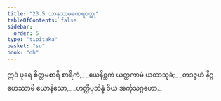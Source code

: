 ```yaml
---
title: "23.5 သာနုသာမဏေရဝတ္ထု"
tableOfContents: false
sidebar:
  order: 5
type: "tipitaka"
basket: "su"
book: "dh"
---
```



<DynamicBreadcrumb />

<Division number="326" book="dh" e="ch" v="18" p="60">

<Paragraph number="351" type="verses" book="dh">
ဣဒံ ပုရေ စိတ္တမစာရိ စာရိကံ,_  
_ယေနိစ္ဆကံ ယတ္ထကာမံ ယထာသုခံ;_  
_တဒဇ္ဇဟံ နိဂ္ဂဟေဿာမိ ယောနိသော,_  
_ဟတ္ထိပ္ပဘိန္နံ ဝိယ အင်္ကုသဂ္ဂဟော._
</Paragraph>
</Division>